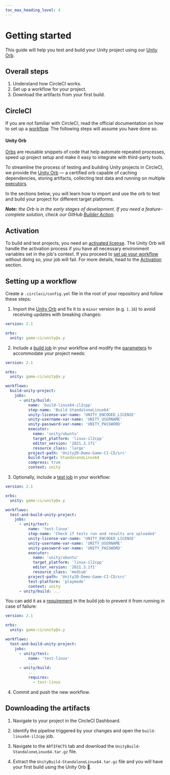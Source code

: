 ```yaml
---
toc_max_heading_level: 4
---
```


# Getting started

This guide will help you test and build your Unity project using our
[Unity Orb](https://circleci.com/developer/orbs/orb/game-ci/unity).

## Overall steps

1. Understand how CircleCI works.
2. Set up a workflow for your project.
3. Download the artifacts from your first build.

## CircleCI

If you are not familiar with CircleCI, read the official documentation on how to set up a
[workflow](https://circleci.com/docs/getting-started). The following steps will assume you have done
so.

#### Unity Orb

[Orbs](https://circleci.com/orbs/) are reusable snippets of code that help automate repeated
processes, speed up project setup and make it easy to integrate with third-party tools.

To streamline the process of testing and building Unity projects in CircleCI, we provide the
[Unity Orb](https://circleci.com/developer/orbs/orb/game-ci/unity) — a certified orb capable of
caching dependencies, storing artifacts, collecting test data and running on multiple
[executors](/docs/circleci/executors).

In the sections below, you will learn how to import and use the orb to test and build your project
for different target platforms.

_**Note:** the Orb is in the early stages of development. If you need a feature-complete solution,
check our GitHub [Builder Action](/docs/github/builder)._

## Activation

To build and test projects, you need an
[activated license](https://docs.unity3d.com/Manual/LicensesAndActivation.html). The Unity Orb will
handle the activation process if you have all necessary environment variables set in the job's
context. If you proceed to [set up your workflow](#setting-up-a-workflow) without doing so, your job
will fail. For more details, head to the [Activation](/docs/circleci/activation) section.

## Setting up a workflow

Create a `.circleci/config.yml` file in the root of your repository and follow these steps:

1. Import the [Unity Orb](https://circleci.com/developer/orbs/orb/game-ci/unity) and fix it to a
   `minor` version (e.g. `1.16`) to avoid receiving updates with breaking changes:

```yaml
version: 2.1

orbs:
  unity: game-ci/unity@x.y
```

2. Include a [build job](/docs/circleci/build) in your workflow and modify the
   [parameters](/docs/circleci/build#parameters) to accommodate your project needs:

```yaml
version: 2.1

orbs:
  unity: game-ci/unity@x.y

workflows:
  build-unity-project:
    jobs:
      - unity/build:
          name: 'build-linux64-il2cpp'
          step-name: 'Build StandaloneLinux64'
          unity-license-var-name: 'UNITY_ENCODED_LICENSE'
          unity-username-var-name: 'UNITY_USERNAME'
          unity-password-var-name: 'UNITY_PASSWORD'
          executor:
            name: 'unity/ubuntu'
            target_platform: 'linux-il2cpp'
            editor_version: '2021.3.1f1'
            resource_class: 'large'
          project-path: 'Unity2D-Demo-Game-CI-CD/src'
          build-target: StandaloneLinux64
          compress: true
          context: unity
```

3. Optionally, include a [test job](/docs/circleci/test) in your workflow:

```yaml
version: 2.1

orbs:
  unity: game-ci/unity@x.y

workflows:
  test-and-build-unity-project:
    jobs:
      - unity/test:
          name: 'test-linux'
          step-name: 'Check if tests run and results are uploaded'
          unity-license-var-name: 'UNITY_ENCODED_LICENSE'
          unity-username-var-name: 'UNITY_USERNAME'
          unity-password-var-name: 'UNITY_PASSWORD'
          executor:
            name: 'unity/ubuntu'
            target_platform: 'linux-il2cpp'
            editor_version: '2021.3.1f1'
            resource_class: 'medium'
          project-path: 'Unity2D-Demo-Game-CI-CD/src'
          test-platform: 'playmode'
          context: unity
      - unity/build: ...
```

You can add it as a [requirement](https://circleci.com/docs/configuration-reference#requires) in the
build job to prevent it from running in case of failure:

```yaml
version: 2.1

orbs:
  unity: game-ci/unity@x.y

workflows:
  test-and-build-unity-project:
    jobs:
      - unity/test:
          name: 'test-linux'
          ...
      - unity/build:
          ...
          requires:
            - test-linux
```

4. Commit and push the new workflow.

## Downloading the artifacts

1. Navigate to your project in the CircleCI Dashboard.

2. Identify the pipeline triggered by your changes and open the `build-linux64-il2cpp` job.

3. Navigate to the `ARTIFACTS` tab and download the `UnityBuild-StandaloneLinux64.tar.gz` file.

4. Extract the `UnityBuild-StandaloneLinux64.tar.gz` file and you will have your first build using
   the Unity Orb 🚀.
